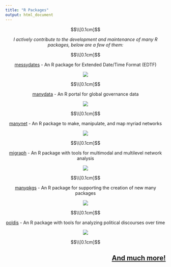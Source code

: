 ```yaml
---
title: "R Packages"
output: html_document
---
```


<html>
  <style>
  img {
    max-width: 25%;
    max-height:15%;
    float: center;
  }
  </style>
</html>

<style type="text/css">
h1.title {
  font-size: 40px;
  text-align: center;
}
</style>

$$\\[0.1cm]$$
</style>
<div style="text-align: center">
*I actively contribute to the development and maintenance of many R packages, 
below are a few of them:*
</div>

$$\\[0.1cm]$$

</style>
<div class="row" style="text-align:center">
[messydates](https://globalgov.github.io/messydates/) - An R package for Extended Date/Time Format (EDTF)
</div>
<div class="row" style="text-align:center">
<a href = "https://globalgov.github.io/messydates/">
![](images/messydates_hexlogo.png)
</a>
</div>

$$\\[0.1cm]$$

</style>
<div class="row" style="text-align:center">
[manydata](https://manydata.ch) - An R portal for global governance data
</div>
<div class="row" style="text-align:center">
<a href = "https://globalgov.github.io/manydata/">
![](images/manydataLogo.png)
</a>
</div>

$$\\[0.1cm]$$

</style>
<div class="row" style="text-align:center">
[manynet](https://snlab-ch.github.io/manynet/) - An R package to make, manipulate, and map myriad networks
</div>
<div class="row" style="text-align:center">
<a href = "https://snlab-ch.github.io/manynet/">
![](images/logo_manynet.png)
</a>
</div>

$$\\[0.1cm]$$

</style>
<div class="row" style="text-align:center">
[migraph](https://snlab-ch.github.io/migraph/) - An R package with tools for multimodal and multilevel network analysis
</div>
<div class="row" style="text-align:center">
<a href = "https://snlab-ch.github.io/migraph/">
![](images/logo_migraph.png)
</a>
</div>

$$\\[0.1cm]$$

</style>
<div class="row" style="text-align:center">
[manypkgs](https://globalgov.github.io/manypkgs/) - An R package for supporting the creation of new many packages
</div>
<div class="row" style="text-align:center">
<a href = "https://globalgov.github.io/manypkgs/">
![](images/manypkgslogo.png)
</a>
</div>

$$\\[0.1cm]$$

</style>
<div class="row" style="text-align:center">
[poldis](https://github.com/henriquesposito/poldis) - An R package with tools for analyzing political discourses over time
</div>
<div class="row" style="text-align:center">
<a href = "https://github.com/henriquesposito/poldis">
![](images/poldishexlogo.png)
</a>
</div>

$$\\[0.1cm]$$

</style>
<div class="row" style="text-align:right">
## [And much more!](https://github.com/henriquesposito)
</div>
